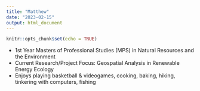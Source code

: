 ```yaml
---
title: "Matthew"
date: "2023-02-15"
output: html_document
---
```


```r
knitr::opts_chunk$set(echo = TRUE)
```

* 1st Year Masters of Professional Studies (MPS) in Natural Resources and the Environment
* Current Research/Project Focus: Geospatial Analysis in Renewable Energy Ecology
* Enjoys playing basketball & videogames, cooking, baking, hiking, tinkering with computers, fishing